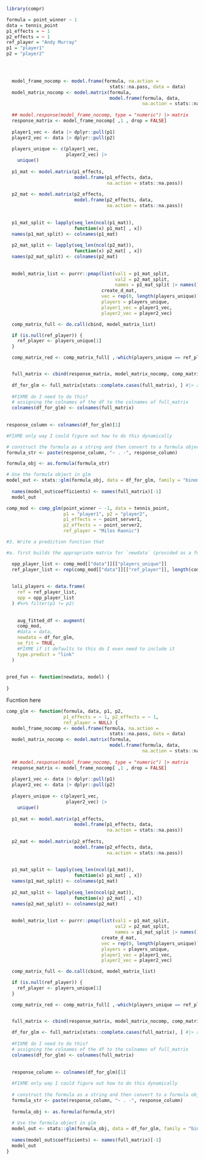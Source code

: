 

```r
library(compr)
```


```r
formula = point_winner ~ 1             
data = tennis_point
p1_effects = ~ 1
p2_effects = ~ 1
ref_player = "Andy Murray"
p1 = "player1"
p2 = "player2"



  
  model_frame_nocomp <- model.frame(formula, na.action =
                                      stats::na.pass, data = data)
  model_matrix_nocomp <- model.matrix(formula,
                                      model.frame(formula, data,
                                                  na.action = stats::na.pass))
  
  ## model.response(model_frame_nocomp, type = "numeric") |> matrix
  response_matrix <- model_frame_nocomp[ ,1 , drop = FALSE]
  
  player1_vec <- data |> dplyr::pull(p1)
  player2_vec <- data |> dplyr::pull(p2)
  
  players_unique <- c(player1_vec,
                      player2_vec) |>
    unique()
  
  p1_mat <- model.matrix(p1_effects,
                         model.frame(p1_effects, data,
                                     na.action = stats::na.pass))
  
  p2_mat <- model.matrix(p2_effects,
                         model.frame(p2_effects, data,
                                     na.action = stats::na.pass))
  
  
  p1_mat_split <- lapply(seq_len(ncol(p1_mat)),
                         function(x) p1_mat[ , x])
  names(p1_mat_split) <- colnames(p1_mat)
  
  p2_mat_split <- lapply(seq_len(ncol(p2_mat)),
                         function(x) p2_mat[ , x])
  names(p2_mat_split) <- colnames(p2_mat)
  
  
  model_matrix_list <- purrr::pmap(list(val1 = p1_mat_split,
                                        val2 = p2_mat_split,
                                        names = p1_mat_split |> names()),
                                   create_d_mat,
                                   vec = rep(0, length(players_unique)),
                                   players = players_unique,
                                   player1_vec = player1_vec,
                                   player2_vec = player2_vec)

  comp_matrix_full <- do.call(cbind, model_matrix_list)

  if (is.null(ref_player)) {
    ref_player <- players_unique[1]
  }

  comp_matrix_red <- comp_matrix_full[ ,-which(players_unique == ref_player)]


  full_matrix <- cbind(response_matrix, model_matrix_nocomp, comp_matrix_red)
  
  df_for_glm <- full_matrix[stats::complete.cases(full_matrix), ] #|> as.matrix()
  
  #FIXME do I need to do this?
  # assigning the colnames of the df to the colnames of full_matrix
  colnames(df_for_glm) <- colnames(full_matrix)
  
  
response_column <- colnames(df_for_glm)[1]

#FIXME only way I could figure out how to do this dynamically

# construct the formula as a string and then convert to a formula object
formula_str <- paste(response_column, "~ . -", response_column)

formula_obj <- as.formula(formula_str)

# Use the formula object in glm
model_out <- stats::glm(formula_obj, data = df_for_glm, family = "binomial")
  
  names(model_out$coefficients) <- names(full_matrix)[-1]
  model_out

```

```r
comp_mod <- comp_glm(point_winner ~ -1, data = tennis_point,
                     p1 = "player1", p2 = "player2",
                     p1_effects = ~ point_server1,
                     p2_effects = ~ point_server2,
                     ref_player = "Milos Raonic")

```






```r
#3. Write a prediction function that

#a. first builds the appropriate matrix for `newdata` (provided as a function argument), using the same structure as what was used to fit the model in the original comp_glm() call (the model object is also a function argument). Then, convert this matrix to a data.frame just like was done in (1).

  opp_player_list <- comp_mod[["data"]][["players_unique"]]
  ref_player_list <- rep(comp_mod[["data"]][["ref_player"]], length(comp_mod[["data"]][["players_unique"]]))
  
  
  loli_players <- data.frame(
    ref = ref_player_list,
    opp = opp_player_list
  ) #%>% filter(p1 != p2)
  
  
    aug_fitted_df <- augment(
    comp_mod,
    #data = data,
    newdata = df_for_glm,
    se_fit = TRUE,
    #FIXME if it defaults to this do I even need to include it
    type.predict = "link"
  )
    
  
pred_fun <- function(newdata, model) {
  
}
```





Fucntion here
```r
comp_glm <- function(formula, data, p1, p2,
                     p1_effects = ~ 1, p2_effects = ~ 1,
                     ref_player = NULL) {
  model_frame_nocomp <- model.frame(formula, na.action =
                                      stats::na.pass, data = data)
  model_matrix_nocomp <- model.matrix(formula,
                                      model.frame(formula, data,
                                                  na.action = stats::na.pass))
  
  ## model.response(model_frame_nocomp, type = "numeric") |> matrix
  response_matrix <- model_frame_nocomp[ ,1 , drop = FALSE]
  
  player1_vec <- data |> dplyr::pull(p1)
  player2_vec <- data |> dplyr::pull(p2)
  
  players_unique <- c(player1_vec,
                      player2_vec) |>
    unique()
  
  p1_mat <- model.matrix(p1_effects,
                         model.frame(p1_effects, data,
                                     na.action = stats::na.pass))
  
  p2_mat <- model.matrix(p2_effects,
                         model.frame(p2_effects, data,
                                     na.action = stats::na.pass))
  
  
  p1_mat_split <- lapply(seq_len(ncol(p1_mat)),
                         function(x) p1_mat[ , x])
  names(p1_mat_split) <- colnames(p1_mat)
  
  p2_mat_split <- lapply(seq_len(ncol(p2_mat)),
                         function(x) p2_mat[ , x])
  names(p2_mat_split) <- colnames(p2_mat)
  
  
  model_matrix_list <- purrr::pmap(list(val1 = p1_mat_split,
                                        val2 = p2_mat_split,
                                        names = p1_mat_split |> names()),
                                   create_d_mat,
                                   vec = rep(0, length(players_unique)),
                                   players = players_unique,
                                   player1_vec = player1_vec,
                                   player2_vec = player2_vec)

  comp_matrix_full <- do.call(cbind, model_matrix_list)

  if (is.null(ref_player)) {
    ref_player <- players_unique[1]
  }

  comp_matrix_red <- comp_matrix_full[ ,-which(players_unique == ref_player)]


  full_matrix <- cbind(response_matrix, model_matrix_nocomp, comp_matrix_red)
  
  df_for_glm <- full_matrix[stats::complete.cases(full_matrix), ] #|> as.matrix()
  
  #FIXME do I need to do this?
  # assigning the colnames of the df to the colnames of full_matrix
  colnames(df_for_glm) <- colnames(full_matrix)
  
  
  response_column <- colnames(df_for_glm)[1]
  
  #FIXME only way I could figure out how to do this dynamically
  
  # construct the formula as a string and then convert to a formula object
  formula_str <- paste(response_column, "~ . -", response_column)
  
  formula_obj <- as.formula(formula_str)
  
  # Use the formula object in glm
  model_out <- stats::glm(formula_obj, data = df_for_glm, family = "binomial")
  
  names(model_out$coefficients) <- names(full_matrix)[-1]
  model_out
}
```


